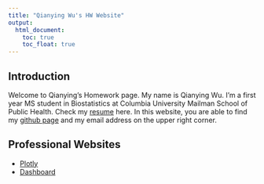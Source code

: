 ```yaml
---
title: "Qianying Wu's HW Website"
output: 
  html_document:
    toc: true
    toc_float: true
---
```


## Introduction

Welcome to Qianying's Homework page. My name is Qianying Wu. I'm a first year MS student in Biostatistics at Columbia University Mailman School of Public Health. Check my [resume](academics.html) here. In this website, you are able to find my [github page](https://github.com/BettyWu517) and my email address on the upper right corner.


## Professional Websites
* [Plotly](http://BettyWu517.github.io/Plotly.html)
* [Dashboard](http://BettyWu517.github.io/Dashboard.html)


